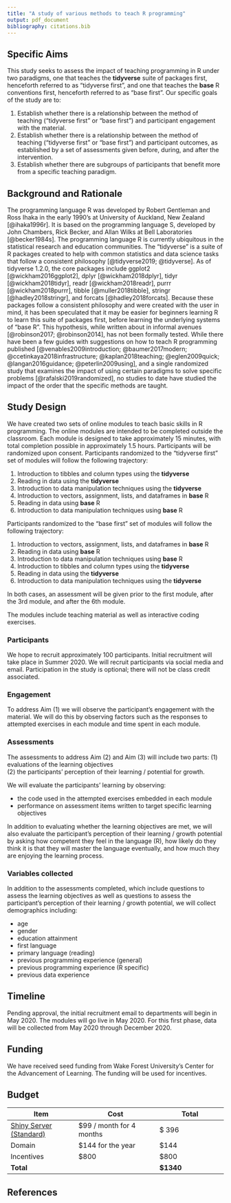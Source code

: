 ```yaml
---
title: "A study of various methods to teach R programming"
output: pdf_document
bibliography: citations.bib
---
```



## Specific Aims

This study seeks to assess the impact of teaching programming in R under two paradigms, one that teaches the **tidyverse** suite of packages first, henceforth referred to as "tidyverse first", and one that teaches the **base** R conventions first, henceforth referred to as "base first". Our specific goals of the study are to:

(1) Establish whether there is a relationship between the method of teaching ("tidyverse first" or "base first") and participant engagement with the material.
(2) Establish whether there is a relationship between the method of teaching ("tidyverse first" or "base first") and participant outcomes, as established by a set of assessments given before, during, and after the intervention.
(3) Establish whether there are subgroups of participants that benefit more from a specific teaching paradigm.

## Background and Rationale

The programming language R was developed by Robert Gentleman and Ross Ihaka in the early 1990's at University of Auckland, New Zealand [@ihaka1996r]. It is based on the programming language S, developed by John Chambers, Rick Becker, and Allan Wilks at Bell Laboratories [@becker1984s]. The programming language R is currently ubiquitous in the statistical research and education communities. The "tidyverse" is a suite of R packages created to help with common statistics and data science tasks that follow a consistent philosophy [@tidyverse2019; @tidyverse]. As of tidyverse 1.2.0, the core packages include ggplot2 [@wickham2016ggplot2], dplyr [@wickham2018dplyr], tidyr [@wickham2018tidyr], readr [@wickham2018readr], purrr [@wickham2018purrr], tibble [@muller2018tibble], stringr [@hadley2018stringr], and forcats [@hadley2018forcats]. Because these packages follow a consistent philosophy and were created with the user in mind, it has been speculated that it may be easier for beginners learning R to learn this suite of packages first, before learning the underlying systems of "base R". This hypothesis, while written about in informal avenues [@robinson2017; @robinson2014], has not been formally tested. While there have been a few guides with suggestions on how to teach R programming published [@venables2009introduction; @baumer2017modern; @ccetinkaya2018infrastructure; @kaplan2018teaching; @eglen2009quick; @langan2016guidance; @peterlin2009using], and a single randomized study that examines the impact of using certain paradigms to solve specific problems [@rafalski2019randomized], no studies to date have studied the impact of the order that the specific methods are taught. 

## Study Design

We have created two sets of online modules to teach basic skills in R programming. The online modules are intended to be completed outside the classroom. Each module is designed to take approximately 15 minutes, with total completion possible in approximately 1.5 hours. Participants will be randomized upon consent. Participants randomized to the "tidyverse first" set of modules will follow the following trajectory:



1. Introduction to tibbles and column types using the **tidyverse**
2. Reading in data using the **tidyverse**
3. Introduction to data manipulation techniques using the **tidyverse**
4. Introduction to vectors, assignment, lists, and dataframes in **base** R
5. Reading in data using **base** R
6. Introduction to data manipulation techniques using **base** R

Participants randomized to the "base first" set of modules will follow the following trajectory:

1. Introduction to vectors, assignment, lists, and dataframes in **base** R
2. Reading in data using **base** R
3. Introduction to data manipulation techniques using **base** R
4. Introduction to tibbles and column types using the **tidyverse**
5. Reading in data using the **tidyverse**
6. Introduction to data manipulation techniques using the **tidyverse**

In both cases, an assessment will be given prior to the first module, after the 3rd module, and after the 6th module.

The modules include teaching material as well as interactive coding exercises.

### Participants

We hope to recruit approximately 100 participants. Initial recruitment will take place in Summer 2020. We will recruit participants via social media and email. Participation in the study is optional; there will not be class credit associated. 

### Engagement

To address Aim (1) we will observe the participant's engagement with the material. We will do this by observing factors such as the responses to attempted exercises in each module and time spent in each module.

### Assessments

The assessments to address Aim (2) and Aim (3) will include two parts:
 (1) evaluations of the learning objectives  
 (2) the participants' perception of their learning / potential for growth.
 
We will evaluate the participants' learning by observing:

* the code used in the attempted exercises embedded in each module
* performance on assessment items written to target specific learning objectives

In addition to evaluating whether the learning objectives are met, we will also evaluate the participant's perception of their learning / growth potential by asking how competent they feel in the language (R), how likely do they think it is that they will master the language eventually, and how much they are enjoying the learning process.

### Variables collected

In addition to the assessments completed, which include questions to assess the learning objectives as well as questions to assess the participant's perception of their learning / growth potential, we will collect demographics including:

 * age
 * gender
 * education attainment
 * first language 
 * primary language (reading)
 * previous programming experience (general)
 * previous programming experience (R specific)
 * previous data experience

## Timeline

Pending approval, the initial recruitment email to departments will begin in May 2020. The modules will go live in May 2020. For this first phase, data will be collected from May 2020 through December 2020.

## Funding

We have received seed funding from Wake Forest University's Center for the Advancement of Learning. The funding will be used for incentives.

## Budget

Item | Cost | Total
-----|------|-----
[Shiny Server (Standard)](https://www.shinyapps.io) | \$99 / month for 4 months | \$ 396
Domain | \$144 for the year | \$144
Incentives | \$800 | \$800
**Total** | | **\$1340**



## References